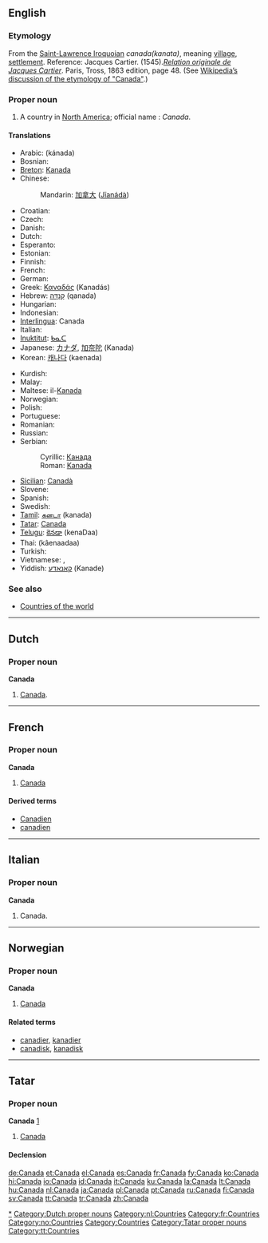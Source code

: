 {{see|Canadá|Ca-na-đa}}
==English==
{{wikipedia}}

===Etymology===
From the [[Laurentian|Saint-Lawrence Iroquoian]] ''canada''''(kanata)'', meaning [[village]], [[settlement]]. Reference: Jacques Cartier. (1545).''[http://www.gutenberg.org/files/12356/12356-h/12356-h.htm Relation originale de Jacques Cartier]''. Paris, Tross, 1863 edition, page 48.  (See [[w:Canada's name|Wikipedia’s discussion of the etymology of "Canada"]].)

===Proper noun===
{{en-proper noun}}

# A country in [[North America]]; official name : ''Canada''.

====Translations====
{{top}}
*Arabic: {{Arab|[[كندا]]}} (kánada) {{f}}
*Bosnian: {{t-|bs|Kanada|f}}
*[[Breton]]: [[Kanada]]
*Chinese:
*:Mandarin: [[加拿大]] ([[Jīanádà]])
*Croatian: {{t-|hr|Kanada|f}}
* Czech: {{t-|cs|Kanada|f}}
* Danish: {{t-|da|Canada}}
* Dutch: {{t+|nl|Canada}}
* Esperanto: {{t+|eo|Kanado|xs=Esperanto}}
* Estonian: {{t-|et|Kanada}}
* Finnish: {{t+|fi|Kanada}}
* French: {{t+|fr|Canada|m}}
* German: {{t+|de|Kanada}}
*Greek: [[Καναδάς]] (Kanadás)
*Hebrew: [[קנדה|קָנָדָּה]] (qanada)
* Hungarian: {{t+|hu|Kanada}}
* Indonesian: {{t-|id|Kanada|xs=Indonesian}}
*[[Interlingua]]: Canada
* Italian: {{t+|it|Canada|m}}
*[[Inuktitut]]: [[ᑲᓇᑕ]]
*Japanese: [[カナダ]], [[加奈陀]] (Kanada)
*Korean: [[캐나다]] (kaenada)
{{mid}}
*Kurdish: {{KUchar|[[که‌نه‌دا]]}}
* Malay: {{t-|ms|Kanada|xs=Malay}}
*Maltese: il-[[Kanada]]
* Norwegian: {{t-|no|Canada}}
* Polish: {{t+|pl|Kanada|f}}
* Portuguese: {{t+|pt|Canadá|m}}
* Romanian: {{t-|ro|Canada|f}}
* Russian: {{t+|ru|Канада|f|tr=Kanáda|sc=Cyrl}}
*Serbian:
*:Cyrillic: [[Канада#Serbian|Канада]] {{f}}
*:Roman: [[Kanada]] {{f}}
*[[Sicilian]]: [[Canadà]] {{m}}
* Slovene: {{t+|sl|Kanada|f}}
* Spanish: {{t+|es|Canadá|m}}
* Swedish: {{t+|sv|Kanada}}
*[[Tamil]]: [[கனடா]] (kanada)
*[[Tatar]]: [[Canada#Tatar|Canada]]
*[[Telugu]]: [[కెనడా]] (kenaDaa)
*Thai: {{THchar|[[แคนาดา]]}} (kâenaadaa)
* Turkish: {{t+|tr|Kanada}}
* Vietnamese: {{t-|vi|Gia Nã Đại|xs=Vietnamese}}, {{t-|vi|Ca-na-đa|xs=Vietnamese}}
*Yiddish: [[קאַנאַדע]] (Kanade)
{{bottom}}

===See also===
*[[Countries of the world]]

[[Category:Canada|*]]

----

==Dutch==

===Proper noun===
'''Canada''' {{n}}

# [[#English|Canada]].

[[Category:Dutch proper nouns]]
[[Category:nl:Countries]]

----

==French==

===Proper noun===
'''Canada''' {{f}}

# [[#English|Canada]]

====Derived terms====
*[[Canadien]]
*[[canadien]]

[[Category:fr:Countries]]

----

==Italian==

===Proper noun===
'''Canada''' {{m}}

# Canada.

----

==Norwegian==

===Proper noun===
'''Canada'''

# [[#English|Canada]]

====Related terms====
*[[canadier]], [[kanadier]]
*[[canadisk]], [[kanadisk]]

[[Category:no:Countries]]

----

==Tatar==

===Proper noun===
'''Canada''' [http://www.azatliq.org/news/international/tb/archives/2005/07/06.asp]

# [[Canada#English|Canada]]

====Declension====
{{tt-latin-noun|nıñ|ga|nı|da|dan}}

[[Category:Countries]]
[[Category:Tatar proper nouns]]
[[Category:tt:Countries]]

[[de:Canada]]
[[et:Canada]]
[[el:Canada]]
[[es:Canada]]
[[fr:Canada]]
[[fy:Canada]]
[[ko:Canada]]
[[hi:Canada]]
[[io:Canada]]
[[id:Canada]]
[[it:Canada]]
[[ku:Canada]]
[[la:Canada]]
[[lt:Canada]]
[[hu:Canada]]
[[nl:Canada]]
[[ja:Canada]]
[[pl:Canada]]
[[pt:Canada]]
[[ru:Canada]]
[[fi:Canada]]
[[sv:Canada]]
[[tt:Canada]]
[[tr:Canada]]
[[zh:Canada]]